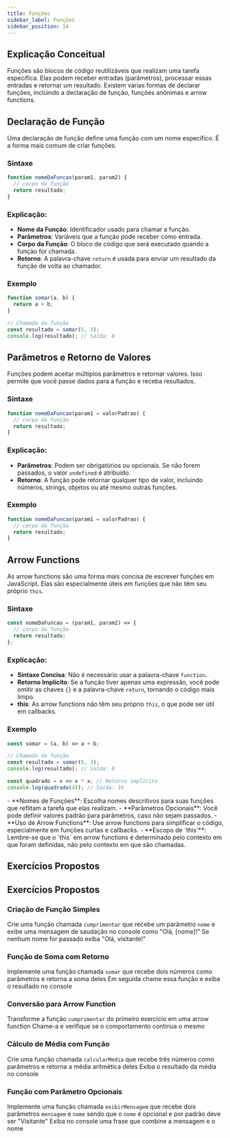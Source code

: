 ```yaml
---
title: Funções
sidebar_label: Funções
sidebar_position: 14
---
```



## Explicação Conceitual

Funções são blocos de código reutilizáveis que realizam uma tarefa específica. Elas podem receber entradas (parâmetros), processar essas entradas e retornar um resultado. Existem várias formas de declarar funções, incluindo a declaração de função, funções anônimas e arrow functions.

## Declaração de Função

Uma declaração de função define uma função com um nome específico. É a forma mais comum de criar funções.

### Sintaxe

```js
function nomeDaFuncao(param1, param2) {
  // corpo da função
  return resultado;
}
```

### Explicação:

- **Nome da Função**: Identificador usado para chamar a função.
- **Parâmetros**: Variáveis que a função pode receber como entrada.
- **Corpo da Função**: O bloco de código que será executado quando a função for chamada.
- **Retorno**: A palavra-chave `return` é usada para enviar um resultado da função de volta ao chamador.

### Exemplo

```js
function somar(a, b) {
  return a + b;
}

// Chamada da função
const resultado = somar(5, 3);
console.log(resultado); // Saída: 8
```
## Parâmetros e Retorno de Valores

Funções podem aceitar múltiplos parâmetros e retornar valores. Isso permite que você passe dados para a função e receba resultados.

### Sintaxe

```js
function nomeDaFuncao(param1 = valorPadrao) {
  // corpo da função
  return resultado;
}
```

### Explicação:

- **Parâmetros**: Podem ser obrigatórios ou opcionais. Se não forem passados, o valor `undefined` é atribuído.
- **Retorno**: A função pode retornar qualquer tipo de valor, incluindo números, strings, objetos ou até mesmo outras funções.

### Exemplo

```js
function nomeDaFuncao(param1 = valorPadrao) {
  // corpo da função
  return resultado;
}
```

## Arrow Functions

As arrow functions são uma forma mais concisa de escrever funções em JavaScript. Elas são especialmente úteis em funções que não têm seu próprio `this`.

### Sintaxe

```js
const nomeDaFuncao = (param1, param2) => {
  // corpo da função
  return resultado;
};
```

### Explicação:

- **Sintaxe Concisa**: Não é necessário usar a palavra-chave `function`.
- **Retorno Implícito**: Se a função tiver apenas uma expressão, você pode omitir as chaves `{}` e a palavra-chave `return`, tornando o código mais limpo.
- **this**: As arrow functions não têm seu próprio `this`, o que pode ser útil em callbacks.

### Exemplo

```js
const somar = (a, b) => a + b;

// Chamada da função
const resultado = somar(5, 3);
console.log(resultado); // Saída: 8

const quadrado = x => x * x; // Retorno implícito
console.log(quadrado(4)); // Saída: 16
```

<Admonition type="info" title="Considerações Importantes">
  - **Nomes de Funções**: Escolha nomes descritivos para suas funções que reflitam a tarefa que elas realizam.
  - **Parâmetros Opcionais**: Você pode definir valores padrão para parâmetros, caso não sejam passados.
  - **Uso de Arrow Functions**: Use arrow functions para simplificar o código, especialmente em funções curtas e callbacks.
  - **Escopo de `this`**: Lembre-se que o `this` em arrow functions é determinado pelo contexto em que foram definidas, não pelo contexto em que são chamadas.
</Admonition>



## Exercícios Propostos


## Exercícios Propostos

### Criação de Função Simples
   Crie uma função chamada `cumprimentar` que recebe um parâmetro `nome` e exibe uma mensagem de saudação no console como "Olá, [nome]!" Se nenhum nome for passado exiba "Olá, visitante!"

### Função de Soma com Retorno
   Implemente uma função chamada `somar` que recebe dois números como parâmetros e retorna a soma deles Em seguida chame essa função e exiba o resultado no console

### Conversão para Arrow Function
   Transforme a função `cumprimentar` do primeiro exercício em uma arrow function Chame-a e verifique se o comportamento continua o mesmo

### Cálculo de Média com Função
   Crie uma função chamada `calcularMedia` que recebe três números como parâmetros e retorna a média aritmética deles Exiba o resultado da média no console

### Função com Parâmetro Opcionais
   Implemente uma função chamada `exibirMensagem` que recebe dois parâmetros `mensagem` e `nome` sendo que o `nome` é opcional e por padrão deve ser "Visitante" Exiba no console uma frase que combine a mensagem e o nome
